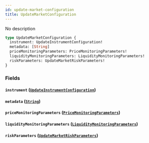 ```yaml
---
id: update-market-configuration
title: UpdateMarketConfiguration
---
```



No description

```graphql
type UpdateMarketConfiguration {
  instrument: UpdateInstrumentConfiguration!
  metadata: [String]
  priceMonitoringParameters: PriceMonitoringParameters!
  liquidityMonitoringParameters: LiquidityMonitoringParameters!
  riskParameters: UpdateMarketRiskParameters!
}
```


### Fields

#### `instrument` ([`UpdateInstrumentConfiguration`](/docs/v0.47/graphql/objects/update-instrument-configuration))




#### `metadata` ([`String`](/docs/v0.47/graphql/scalars/string))




#### `priceMonitoringParameters` ([`PriceMonitoringParameters`](/docs/v0.47/graphql/objects/price-monitoring-parameters))




#### `liquidityMonitoringParameters` ([`LiquidityMonitoringParameters`](/docs/v0.47/graphql/objects/liquidity-monitoring-parameters))




#### `riskParameters` ([`UpdateMarketRiskParameters`](/docs/v0.47/graphql/unions/update-market-risk-parameters))






